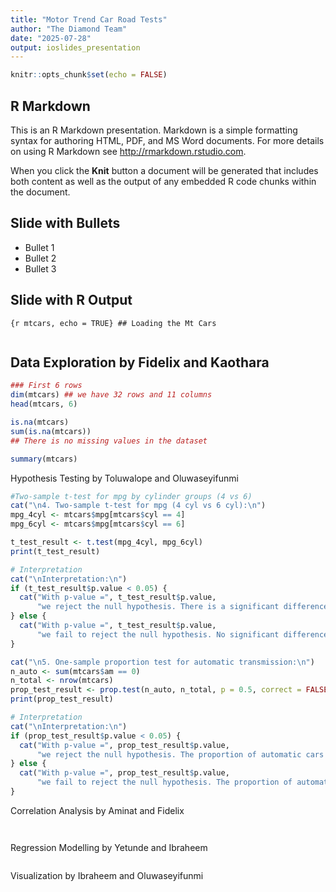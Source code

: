 ```yaml
---
title: "Motor Trend Car Road Tests"
author: "The Diamond Team"
date: "2025-07-28"
output: ioslides_presentation
---
```


```r
knitr::opts_chunk$set(echo = FALSE)
```

## R Markdown

This is an R Markdown presentation. Markdown is a simple formatting syntax for authoring HTML, PDF, and MS Word documents. For more details on using R Markdown see <http://rmarkdown.rstudio.com>.

When you click the **Knit** button a document will be generated that includes both content as well as the output of any embedded R code chunks within the document.

## Slide with Bullets

- Bullet 1
- Bullet 2
- Bullet 3

## Slide with R Output

```{r mtcars, echo = TRUE} ## Loading the Mt Cars
```
```r

```
## Data Exploration by Fidelix and Kaothara

```r
### First 6 rows
dim(mtcars) ## we have 32 rows and 11 columns
head(mtcars, 6)
```
```r
is.na(mtcars)
sum(is.na(mtcars))
## There is no missing values in the dataset
```
```r
summary(mtcars)
```
Hypothesis Testing by Toluwalope and Oluwaseyifunmi
```r
#Two-sample t-test for mpg by cylinder groups (4 vs 6)
cat("\n4. Two-sample t-test for mpg (4 cyl vs 6 cyl):\n")
mpg_4cyl <- mtcars$mpg[mtcars$cyl == 4]
mpg_6cyl <- mtcars$mpg[mtcars$cyl == 6]

t_test_result <- t.test(mpg_4cyl, mpg_6cyl)
print(t_test_result)
```
```r
# Interpretation
cat("\nInterpretation:\n")
if (t_test_result$p.value < 0.05) {
  cat("With p-value =", t_test_result$p.value, 
      "we reject the null hypothesis. There is a significant difference in mean mpg between 4-cylinder and 6-cylinder cars.\n")
} else {
  cat("With p-value =", t_test_result$p.value, 
      "we fail to reject the null hypothesis. No significant difference in mean mpg between 4-cylinder and 6-cylinder cars.\n")
}
```

```r
cat("\n5. One-sample proportion test for automatic transmission:\n")
n_auto <- sum(mtcars$am == 0)
n_total <- nrow(mtcars)
prop_test_result <- prop.test(n_auto, n_total, p = 0.5, correct = FALSE)
print(prop_test_result)
```
```r
# Interpretation
cat("\nInterpretation:\n")
if (prop_test_result$p.value < 0.05) {
  cat("With p-value =", prop_test_result$p.value, 
      "we reject the null hypothesis. The proportion of automatic cars is significantly different from 50%.\n")
} else {
  cat("With p-value =", prop_test_result$p.value, 
      "we fail to reject the null hypothesis. The proportion of automatic cars is not significantly different from 50%.\n")
}
```

Correlation Analysis by Aminat and Fidelix
```r

```

```r

```
Regression Modelling by Yetunde and Ibraheem

```r

```
Visualization by Ibraheem and Oluwaseyifunmi
